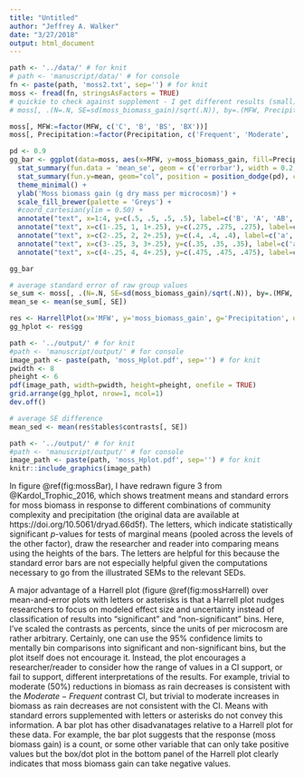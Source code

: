 ```yaml
---
title: "Untitled"
author: "Jeffrey A. Walker"
date: "3/27/2018"
output: html_document
---
```


```r
path <- '../data/' # for knit
# path <- 'manuscript/data/' # for console
fn <- paste(path, 'moss2.txt', sep='') # for knit
moss <- fread(fn, stringsAsFactors = TRUE)
# quickie to check against supplement - I get different results (small)
# moss[, .(N=.N, SE=sd(moss_biomass_gain)/sqrt(.N)), by=.(MFW, Precipitation, N_addition)]

moss[, MFW:=factor(MFW, c('C', 'B', 'BS', 'BX'))]
moss[, Precipitation:=factor(Precipitation, c('Frequent', 'Moderate', 'Infrequent'))]

pd <- 0.9
gg_bar <- ggplot(data=moss, aes(x=MFW, y=moss_biomass_gain, fill=Precipitation, group=Precipitation)) +
  stat_summary(fun.data = 'mean_se', geom = c('errorbar'), width = 0.2, position = position_dodge(pd)) +
  stat_summary(fun.y=mean, geom="col", position = position_dodge(pd), color='darkGrey') +
  theme_minimal() +
  ylab('Moss biomass gain (g dry mass per microcosm)') +
  scale_fill_brewer(palette = 'Greys') +
  #coord_cartesian(ylim = 0.50) +
  annotate("text", x=1:4, y=c(.5, .5, .5, .5), label=c('B', 'A', 'AB', 'A')) +
  annotate("text", x=c(1-.25, 1, 1+.25), y=c(.275, .275, .275), label=c('a', 'a', 'b')) + 
  annotate("text", x=c(2-.25, 2, 2+.25), y=c(.4, .4, .4), label=c('a', 'a', 'b')) + 
  annotate("text", x=c(3-.25, 3, 3+.25), y=c(.35, .35, .35), label=c('a', 'a', 'b')) + 
  annotate("text", x=c(4-.25, 4, 4+.25), y=c(.475, .475, .475), label=c('a', 'a', 'b'))

gg_bar
```

```r
# average standard error of raw group values
se_sum <- moss[, .(N=.N, SE=sd(moss_biomass_gain)/sqrt(.N)), by=.(MFW, Precipitation)]
mean_se <- mean(se_sum[, SE])

res <- HarrellPlot(x='MFW', y='moss_biomass_gain', g='Precipitation', data=moss, add_interaction = FALSE, interaction.group = TRUE, contrasts.method = 'revpairwise', contrasts.scaling = 'percent', y_label = ('Moss biomass gain (g dry mass per microcosm)'))
gg_hplot <- res$gg

path <- '../output/' # for knit
#path <- 'manuscript/output/' # for console
image_path <- paste(path, 'moss_Hplot.pdf', sep='') # for knit
pwidth <- 8
pheight <- 6
pdf(image_path, width=pwidth, height=pheight, onefile = TRUE)
grid.arrange(gg_hplot, nrow=1, ncol=1) 
dev.off()

# average SE difference
mean_sed <- mean(res$tables$contrasts[, SE])
```

```r
path <- '../output/' # for knit
#path <- 'manuscript/output/' # for console
image_path <- paste(path, 'moss_Hplot.pdf', sep='') # for knit
knitr::include_graphics(image_path)

```

In figure \@ref(fig:mossBar), I have redrawn figure 3 from @Kardol_Trophic_2016, which shows treatment means and standard errors for moss biomass in response to different combinations of community complexity and precipitation (the original data are available at https://doi.org/10.5061/dryad.66d5f). The letters, which indicate statistically significant $p$-values for tests of marginal means (pooled across the levels of the other factor), draw the researcher and reader into comparing means using the heights of the bars. The letters are helpful for this because the standard error bars are not especially helpful given the computations necessary to go from the illustrated SEMs to the relevant SEDs.

A major advantage of a Harrell plot (figure \@ref(fig:mossHarrell) over mean-and-error plots with letters or asterisks is that a Harrell plot nudges researchers to focus on modeled effect size and uncertainty instead of classification of results into "significant" and "non-significant" bins. Here, I've scaled the contrasts as percents, since the units of per microcosm are rather arbitrary. Certainly, one can use the 95% confidence limits to mentally bin comparisons into significant and non-significant bins, but the plot itself does not encourage it. Instead, the plot encourages a researcher/reader to consider how the range of values in a CI support, or fail to support, different interpretations of the results. For example, trivial to moderate (50%) reductions in biomass as rain decreases is consistent with the $Moderate - Frequent$ contrast CI, but trivial to moderate increases in biomass as rain decreases are not consistent with the CI. Means with standard errors supplemented with letters or asterisks do not convey this information. A bar plot has other disadvanatages relative to a Harrell plot for these data. For example, the bar plot suggests that the response (moss biomass gain) is a count, or some other variable that can only take positive values but the box/dot plot in the bottom panel of the Harrell plot clearly indicates that moss biomass gain can take negative values.
